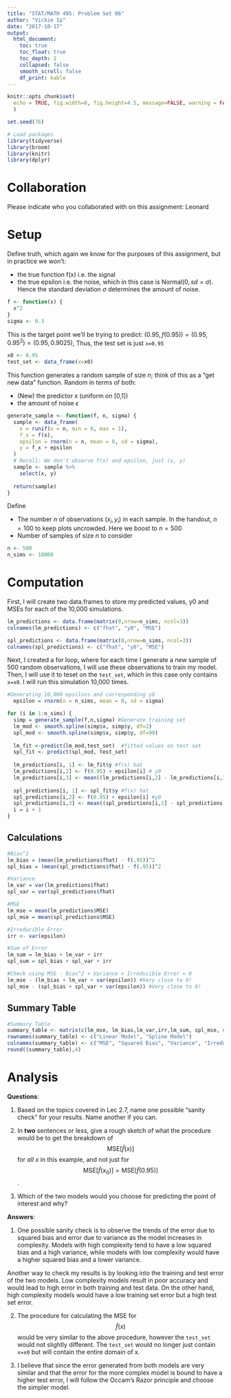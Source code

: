 ```yaml
---
title: "STAT/MATH 495: Problem Set 06"
author: "Vickie Ip"
date: "2017-10-17"
output:
  html_document:
    toc: true
    toc_float: true
    toc_depth: 2
    collapsed: false
    smooth_scroll: false
    df_print: kable
---
```


```r
knitr::opts_chunk$set(
  echo = TRUE, fig.width=8, fig.height=4.5, message=FALSE, warning = FALSE
  )

set.seed(76)

# Load packages
library(tidyverse)
library(broom)
library(knitr)
library(dplyr)
```

# Collaboration

Please indicate who you collaborated with on this assignment: Leonard

# Setup

Define truth, which again we know for the purposes of this assignment, but in
practice we won't:

* the true function f(x) i.e. the signal
* the true epsilon i.e. the noise, which in this case is Normal$(0, sd=\sigma)$.
Hence the standard deviation $\sigma$ determines the amount of noise.

```r
f <- function(x) {
  x^2
}
sigma <- 0.3
```

This is the target point we'll be trying to predict: $(0.95, f(0.95)) = (0.95, 0.95^2) = (0.95, 0.9025)$, Thus, the test set is just `x=0.95`

```r
x0 <- 0.95
test_set <- data_frame(x=x0)
```

This function generates a random sample of size $n$; think of this as a "get new
data" function. Random in terms of both:

* (New) the predictor x (uniform on [0,1])
* the amount of noise $\epsilon$

```r
generate_sample <- function(f, n, sigma) {
  sample <- data_frame(
    x = runif(n = n, min = 0, max = 1),
    f_x = f(x),
    epsilon = rnorm(n = n, mean = 0, sd = sigma),
    y = f_x + epsilon
  )
  # Recall: We don't observe f(x) and epsilon, just (x, y)
  sample <- sample %>% 
    select(x, y)
  
  return(sample)
}

```

Define

* The number $n$ of observations $(x_i, y_i)$ in each sample. In the handout,
$n=100$ to keep plots uncrowded. Here we boost to $n=500$
* Number of samples of size $n$ to consider

```r
n <- 500
n_sims <- 10000
```


# Computation

First, I will create two data.frames to store my predicted values, y0 and MSEs for each of the 10,000 simulations.

```r
lm_predictions <- data.frame(matrix(0,nrow=n_sims, ncol=3)) 
colnames(lm_predictions) <- c("fhat", "y0", "MSE")

spl_predictions <- data.frame(matrix(0,nrow=n_sims, ncol=3)) 
colnames(spl_predictions) <- c("fhat", "y0", "MSE")
```

Next, I created a for loop, where for each time I generate a new sample of 500 random observations, I will use these observations to train my model. Then, I will use it to teset on the `test_set`, which in this case only contains `x=x0`. I will run this simulation 10,000 times.

```r
#Generating 10,000 epsilons and corresponding y0
  epsilon = rnorm(n = n_sims, mean = 0, sd = sigma)

for (i in 1:n_sims) {
  simp = generate_sample(f,n,sigma) #Generate training set
  lm_mod <- smooth.spline(simp$x, simp$y, df=2)
  spl_mod <- smooth.spline(simp$x, simp$y, df=99)
  
  lm_fit <-predict(lm_mod,test_set)  #fitted values on test set
  spl_fit <- predict(spl_mod, test_set) 
  
  lm_predictions[i, 1] <- lm_fit$y #f(x) hat
  lm_predictions[i,2] <- f(0.95) + epsilon[i] # y0
  lm_predictions[i,3] <- mean((lm_predictions[i,2] - lm_predictions[i,1])^2) #MSE
  
  spl_predictions[i, 1] <- spl_fit$y #f(x) hat
  spl_predictions[i,2] <- f(0.95) + epsilon[i] #y0
  spl_predictions[i,3] <- mean((spl_predictions[i,2] - spl_predictions[i,1])^2) #MSE
  i = i + 1
}
```

## Calculations
```r
#Bias^2
lm_bias = (mean(lm_predictions$fhat) - f(.95))^2  
spl_bias = (mean(spl_predictions$fhat) - f(.95))^2 

#Variance
lm_var = var(lm_predictions$fhat)
spl_var = var(spl_predictions$fhat)

#MSE
lm_mse = mean(lm_predictions$MSE) 
spl_mse = mean(spl_predictions$MSE) 

#Irreducible Error
irr <- var(epsilon) 

#Sum of Error
lm_sum = lm_bias + lm_var + irr
spl_sum = spl_bias + spl_var + irr

#Check using MSE - Bias^2 + Variance + Irreducible Error = 0
lm_mse - (lm_bias + lm_var + var(epsilon)) #Very close to 0!
spl_mse - (spl_bias + spl_var + var(epsilon)) #Very close to 0!
```

## Summary Table
```r
#Summary Table
summary_table <- matrix(c(lm_mse, lm_bias,lm_var,irr,lm_sum, spl_mse, spl_bias, spl_var,irr, spl_sum),nrow = 2, ncol = 5,byrow = TRUE)
rownames(summary_table) <- c("Linear Model", "Spline Model")
colnames(summary_table) <- c("MSE", "Squared Bias", "Variance", "Irreducible", "Sum")
round((summary_table),4)
```

# Analysis

**Questions**:

1. Based on the topics covered in Lec 2.7, name one possible "sanity check" for your results. Name another if you can.

2. In **two** sentences or less, give a rough sketch of what the procedure would
be to get the breakdown of $$\mbox{MSE}\left[\widehat{f}(x)\right]$$ for *all*
$x$ in this example, and not just for $$\mbox{MSE}\left[\widehat{f}(x_0)\right]
= \mbox{MSE}\left[\widehat{f}(0.95)\right]$$.
3. Which of the two models would you choose for predicting the point of interest and why?

**Answers**:

1. One possible sanity check is to observe the trends of the error due to squared bias and error due to variance as the model increases in complexity. Models with high complexity tend to have a low squared bias and a high variance, while models with low complexity would have a higher squared bias and a lower variance.  

Another way to check my results is by looking into the training and test error of the two models. Low complexity models result in poor accuracy and would lead to high error in both training and test data. On the other hand, high complexity models would have a low training set error but a high test set error.

2. The procedure for calculating the MSE for $$\widehat{f}(x)$$ would be very similar to the above procedure, however the `test_set` would not slightly different. The `test_set` would no longer just contain `x=x0` but will contain the entire domain of x. 

3. I believe that since the error generated from both models are very similar and that the error for the more complex model is bound to have a higher test error, I will follow the Occam's Razor principle and choose the simpler model.


